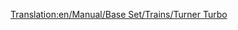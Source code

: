 [[Translation:en/Manual/Base Set/Trains/Turner Turbo]]
{{ru/Manual/Base Set/Trains/Поезда|Image=[[File:en/Manual/Base Set/Trains/Turnerturbo.png]]
|Name=Turner Turbo
|Cost=£ 41014 (2050700 р.)
|Speed=160 км/ч (100 миль/ч)
|Weight=190 т
|Power=3500 л.с. (2611 кВт)
|Annual=£ 3122 (156100 р.)
|Designed=1977
|Lifespan=22 
|Capacity=нет
|Description=
|Real-life=Turner Turbo основан на реальном [http://en.wikipedia.org/wiki/UAC_TurboTrain UAC Turbo-Train].
}}